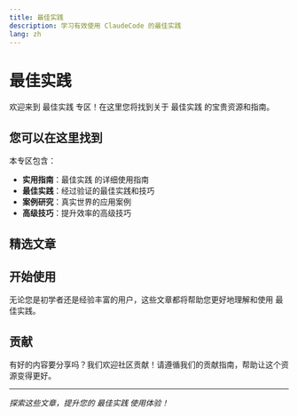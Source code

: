 ```yaml
---
title: 最佳实践
description: 学习有效使用 ClaudeCode 的最佳实践
lang: zh
---
```


# 最佳实践

欢迎来到 最佳实践 专区！在这里您将找到关于 最佳实践 的宝贵资源和指南。

## 您可以在这里找到

本专区包含：

- **实用指南**：最佳实践 的详细使用指南
- **最佳实践**：经过验证的最佳实践和技巧
- **案例研究**：真实世界的应用案例
- **高级技巧**：提升效率的高级技巧

## 精选文章

<Cards>
  <Card 
    title="99.9% AI 驱动开发：全面实施指南" 
    description="通过系统化实践、先进工具和经过验证的架构模式，学习如何实现近乎完全的 AI 开发自动化，从而实现快速、高质量的代码交付。"
    href="/docs/zh/best-practices/99-percent-ai-development-comprehensive-guide" 
  />
  <Card 
    title="我如何使用 Claude Code（+ 我的最佳技巧）" 
    description="来自 Cursor 高级用户的全面指南，讲述如何切换到 Claude Code，包括实用技巧、工作流程优化和真实使用模式。"
    href="/docs/zh/best-practices/builder-claude-code" 
  />
  <Card 
    title="Cal Rueb 的 Claude Code 最佳实践" 
    description="来自 Anthropic 技术团队成员 Cal Rueb 的 Claude Code 最佳实践分享，涵盖从基础设置到高级技巧的完整指南。"
    href="/docs/zh/best-practices/cal-rueb-claude-code-best-practices" 
  />
  <Card 
    title="Claude Code 最佳实践" 
    description="使用 Claude Code 进行有效代理式编码的最佳实践。"
    href="/docs/zh/best-practices/claude-code-best-practices" 
  />
  <Card 
    title="掌握 Claude Code 的 33 个必知设置技巧" 
    description="通过 33 个基础到高级的技巧全面掌握 Claude Code，涵盖快捷键、提示技巧、MCP 服务器、项目规则和自动化钩子。从新手到专家级生产力的完整指南。"
    href="/docs/zh/best-practices/claude-code-setup-tips" 
  />
  <Card 
    title="一个半月高强度 Claude Code 使用后感受" 
    description="一个半月高强度使用 Claude Code 的个人体验和见解"
    href="/docs/zh/best-practices/onevcat-claude-code-experience" 
  />
  <Card 
    title="使用 Claude Code 的六周回顾" 
    description="在生产开发中使用 Claude Code 六周后的回顾与思考"
    href="/docs/zh/best-practices/six-weeks-of-claude-code" 
  />
  <Card 
    title="我如何使用 Claude Code" 
    description="一份关于有效 Claude Code 使用模式的综合指南，从线程管理到 MCP 服务器、规划模式和 AI 辅助开发的生产力技巧。"
    href="/docs/zh/best-practices/how-i-use-claude-code" 
  />
  <Card 
    title="使用 Claude 生产真实代码的实战笔记" 
    description="一份关于 AI 辅助开发在生产环境中真正有效的综合指南。学习三种 vibe-coding 模式、基础设施设置，以及人类编写测试的神圣规则。"
    href="/docs/zh/best-practices/field-notes-shipping-real-code-claude" 
  />
  <Card 
    title="Claude Code 就是我的电脑" 
    description="深入探讨如何在无提示模式下使用 Claude Code 进行日常开发任务。学习如何利用 AI 进行内容发布、代码提取、自动化和系统管理。"
    href="/docs/zh/best-practices/claude-code-is-my-computer" 
  />
  <Card 
    title="Andrej Karpathy 谈 LLM 辅助编程的演进：哲学与实践的融合" 
    description="AI 传奇人物 Andrej Karpathy 对多层次 LLM 编程工作流的深度洞察，结合实用的 Claude Code 技巧和策略，探索最佳 AI 辅助开发方案。"
    href="/docs/zh/best-practices/karpathy-llm-coding-evolution" 
  />
</Cards>

## 开始使用

无论您是初学者还是经验丰富的用户，这些文章都将帮助您更好地理解和使用 最佳实践。

## 贡献

有好的内容要分享吗？我们欢迎社区贡献！请遵循我们的贡献指南，帮助让这个资源变得更好。

---

*探索这些文章，提升您的 最佳实践 使用体验！*